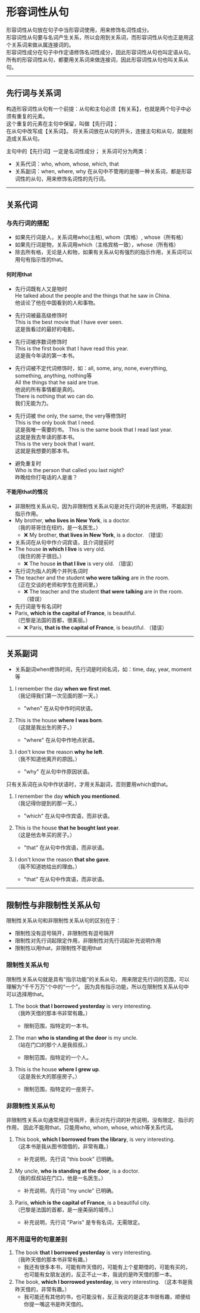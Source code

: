 # 形容词性从句
形容词性从句放在句子中当形容词使用，用来修饰名词性成分。  
形容词性从句要与名词产生关系，所以会用到关系词，而形容词性从句也正是用这个关系词来做从属连接词的。  
形容词性成分在句子中作定语修饰名词性成分，因此形容词性从句也叫定语从句。  
所有的形容词性从句，都要用关系词来做连接词，因此形容词性从句也叫关系从句。
***
## 先行词与关系词  
构造形容词性从句有一个前提：从句和主句必须【有关系】，也就是两个句子中必须有重复的元素。  
这个重复的元素在主句中保留，叫做【先行词】；  
在从句中改写成【关系词】。
将关系词放在从句的开头，连接主句和从句，就能制造成关系从句。

主句中的【先行词】一定是名词性成分；
关系词可分为两类：
- 关系代词：who, whom, whose, which, that
- 关系副词：when, where, why
在从句中不管用的是哪一种关系词，都是形容词性的从句，用来修饰名词性的先行词。
***
## 关系代词
### 与先行词的搭配
- 如果先行词是人，关系词用who(主格), whom（宾格）, whose（所有格）  
- 如果先行词是物，关系词用which（主格宾格一致），whose（所有格）   
- 除去所有格，无论是人和物，如果有关系从句有强烈的指示作用，关系词可以用句有指示性的that。  
#### 何时用that
- 先行词既有人又是物时  
He talked about the people and the things that he saw in China.  
他谈论了他在中国看到的人和事物。  

- 先行词被最高级修饰时  
This is the best movie that I have ever seen.   
这是我看过的最好的电影。  

- 先行词被序数词修饰时  
This is the first book that I have read this year.  
这是我今年读的第一本书。  

- 先行词被不定代词修饰时，如：all, some, any, none, everything, something, anything, nothing等   
All the things that he said are true.   
他说的所有事情都是真的。  
There is nothing that wo can do.  
我们无能为力。  

- 先行词被 the only, the same, the very等修饰时  
This is the only book that I need.  
这是我唯一需要的书。
This is the same book that I read last year.  
这就是我去年读的那本书。  
This is the very book that I want.  
这就是我想要的那本书。  

- 避免重复时  
Who is the person that called you last night?  
昨晚给你打电话的人是谁？  

#### 不能用that的情况
- 非限制性关系从句，因为非限制性关系从句是对先行词的补充说明，不能起到指示作用。   
- My brother, **who lives in New York**, is a doctor.  
     （我的哥哥住在纽约，是一名医生。）  
   - ❌ My brother, **that lives in New York**, is a doctor. （错误）
- 关系词在从句中作介词宾语，且介词提前时  
- The house **in which I live** is very old.  
     （我住的房子很旧。）  
   - ❌ The house **in that I live** is very old. （错误） 
- 先行词为指人的两个并列名词时   
- The teacher and the student **who were talking** are in the room.  
     （正在交谈的老师和学生在房间里。）  
   - ❌ The teacher and the student **that were talking** are in the room. （错误）
- 先行词是专有名词时  
- Paris, **which is the capital of France**, is beautiful.  
     （巴黎是法国的首都，很美丽。）  
   - ❌ Paris, **that is the capital of France**, is beautiful. （错误）
***
## 关系副词
- 关系副词when修饰时间，先行词是时间名词，如：time, day, year, moment等
1. I remember the day **when we first met**.  
   （我记得我们第一次见面的那一天。）  
   - "when" 在从句中作时间状语。

2. This is the house **where I was born**.  
   （这就是我出生的房子。）  
   - "where" 在从句中作地点状语。

3. I don't know the reason **why he left**.  
   （我不知道他离开的原因。）  
   - "why" 在从句中作原因状语。

只有关系词在从句中作状语时，才用关系副词，否则要用which或that。
1. I remember the day **which you mentioned**.  
   （我记得你提到的那一天。）  
   - "which" 在从句中作宾语，而非状语。

2. This is the house **that he bought last year**.  
   （这是他去年买的房子。）  
   - "that" 在从句中作宾语，而非状语。

3. I don't know the reason **that she gave**.  
   （我不知道她给出的理由。）  
   - "that" 在从句中作宾语，而非状语。
***
## 限制性与非限制性关系从句
限制性关系从句和非限制性关系从句的区别在于：
- 限制性没有逗号隔开，非限制性有逗号隔开
- 限制性对先行词起限定作用，非限制性对先行词起补充说明作用
- 限制性以用that，非限制性不能用that
### 限制性关系从句
限制性关系从句就是具有“指示功能”的关系从句，
用来限定先行词的范围，可以理解为“千千万万”个中的“一个”。
因为具有指示功能，所以在限制性关系从句中可以选择用that。
1. The book **that I borrowed yesterday** is very interesting.  
   （我昨天借的那本书非常有趣。）  
   - 限制范围，指特定的一本书。

2. The man **who is standing at the door** is my uncle.  
   （站在门口的那个人是我叔叔。）  
   - 限制范围，指特定的一个人。

3. This is the house **where I grew up**.  
   （这是我长大的那座房子。）  
   - 限制范围，指特定的一座房子。


### 非限制性关系从句
非限制性关系从句通常用逗号隔开，表示对先行词的补充说明，没有限定、指示的作用，
因此不能用that，只能用who, whom, whose, which等关系代词。

1. This book, **which I borrowed from the library**, is very interesting.  
   （这本书是我从图书馆借的，非常有趣。）  
   - 补充说明，先行词 "this book" 已明确。

2. My uncle, **who is standing at the door**, is a doctor.  
   （我的叔叔站在门口，他是一名医生。）  
   - 补充说明，先行词 "my uncle" 已明确。

3. Paris, **which is the capital of France**, is a beautiful city.  
   （巴黎是法国的首都，是一座美丽的城市。）  
   - 补充说明，先行词 "Paris" 是专有名词，无需限定。

### 用不用逗号的句意差别
1. The book **that I borrowed yesterday** is very interesting.  
   （我昨天借的那本书非常有趣。）  
   - 我还有很多本书，可能有昨天借的，可能有上个星期借的，可能有买的，也可能有女朋友送的，反正不止一本，我说的是昨天借的那一本。
2. The book, **which I borrowed yesterday**, is very interesting.
   （这本书是我昨天借的，非常有趣。）  
   - 我可能还有其他的书，也可能没有，反正我说的是这本书很有趣，顺便给你提一嘴这书是昨天借的。
